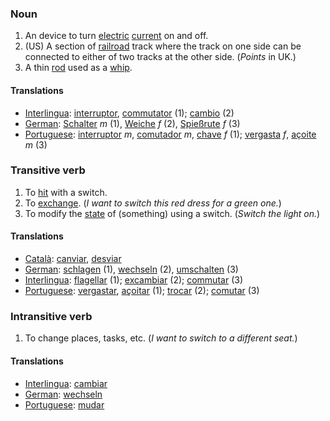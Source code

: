 ===Noun===

# An device to turn [[electric]] [[current]] on and off.
# (US) A section of [[railroad]] track where the track on one side can be connected to either of two tracks at the other side.  (''Points'' in UK.)
# A thin [[rod]] used as a [[whip]].

====Translations====
*[[Interlingua]]: [[interruptor]], [[commutator]] (1); [[cambio]] (2)
*[[German]]: [[Schalter]] ''m'' (1), [[Weiche]] ''f'' (2), [[Spießrute]] ''f'' (3)
*[[Portuguese]]: [[interruptor]] ''m'', [[comutador]] ''m'', [[chave]] ''f'' (1); [[vergasta]] ''f'', [[açoite]] ''m'' (3)

===Transitive verb===

# To [[hit]] with a switch.
# To [[exchange]].  (''I want to switch this red dress for a green one.'')
# To modify the [[state]] of (something) using a switch.  (''Switch the light on.'')

====Translations====
*[[Català]]: [[canviar]], [[desviar]]
*[[German]]: [[schlagen]] (1), [[wechseln]] (2), [[umschalten]] (3)
*[[Interlingua]]: [[flagellar]] (1); [[excambiar]] (2); [[commutar]] (3)
*[[Portuguese]]: [[vergastar]], [[açoitar]] (1); [[trocar]] (2); [[comutar]] (3)

===Intransitive verb===

# To change places, tasks, etc.  (''I want to switch to a different seat.'')

====Translations====
*[[Interlingua]]: [[cambiar]]
*[[German]]: [[wechseln]]
*[[Portuguese]]: [[mudar]]
